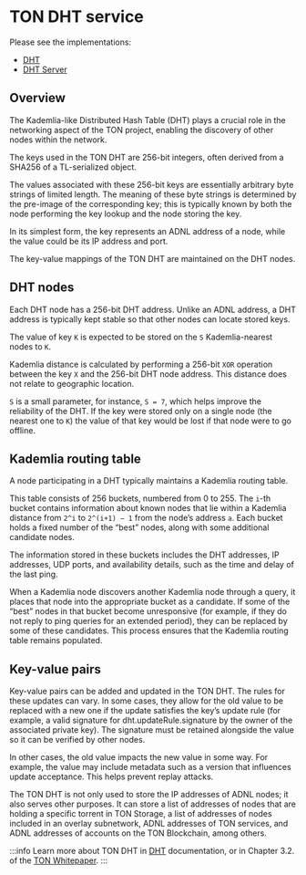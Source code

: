 
# TON DHT service

Please see the implementations:

- [DHT](https://github.com/ton-blockchain/ton/tree/master/dht)
- [DHT Server](https://github.com/ton-blockchain/ton/tree/master/dht-server)

## Overview

The Kademlia-like Distributed Hash Table (DHT) plays a crucial role in the networking aspect of the TON project, enabling the discovery of other nodes within the network.

The keys used in the TON DHT are 256-bit integers, often derived from a SHA256 of a TL-serialized object.

The values associated with these 256-bit keys are essentially arbitrary byte strings of limited length. The meaning of these byte strings is determined by the pre-image of the corresponding key; this is typically known by both the node performing the key lookup and the node storing the key.

In its simplest form, the key represents an ADNL address of a node, while the value could be its IP address and port.

The key-value mappings of the TON DHT are maintained on the DHT nodes.

## DHT nodes

Each DHT node has a 256-bit DHT address. Unlike an ADNL address, a DHT address is typically kept stable so that other nodes can locate stored keys.

The value of key `K` is expected to be stored on the `S` Kademlia-nearest nodes to `K`.

Kademlia distance is calculated by performing a 256-bit `XOR` operation between the key `X` and the 256-bit DHT node address. This distance does not relate to geographic location.

`S` is a small parameter, for instance, `S = 7`, which helps improve the reliability of the DHT. If the key were stored only on a single node (the nearest one to `K`) the value of that key would be lost if that node were to go offline.

## Kademlia routing table

A node participating in a DHT typically maintains a Kademlia routing table.

This table consists of 256 buckets, numbered from 0 to 255. The `i`-th bucket contains information about known nodes that lie within a Kademlia distance from `2^i` to `2^(i+1) − 1` from the node’s address `a`. Each bucket holds a fixed number of the “best” nodes, along with some additional candidate nodes.

The information stored in these buckets includes the DHT addresses, IP addresses, UDP ports, and availability details, such as the time and delay of the last ping.

When a Kademlia node discovers another Kademlia node through a query, it places that node into the appropriate bucket as a candidate. If some of the “best” nodes in that bucket become unresponsive (for example, if they do not reply to ping queries for an extended period), they can be replaced by some of these candidates. This process ensures that the Kademlia routing table remains populated.

## Key-value pairs

Key-value pairs can be added and updated in the TON DHT. The rules for these updates can vary. In some cases, they allow for the old value to be replaced with a new one if the update satisfies the key’s update rule (for example, a valid signature for dht.updateRule.signature by the owner of the associated private key). The signature must be retained alongside the value so it can be verified by other nodes.

In other cases, the old value impacts the new value in some way. For example, the value may include metadata such as a version that influences update acceptance. This helps prevent replay attacks.

The TON DHT is not only used to store the IP addresses of ADNL nodes; it also serves other purposes. It can store a list of addresses of nodes that are holding a specific torrent in TON Storage, a list of addresses of nodes included in an overlay subnetwork, ADNL addresses of TON services, and ADNL addresses of accounts on the TON Blockchain, among others.

:::info
Learn more about TON DHT in [DHT](/v3/documentation/network/protocols/dht/dht-deep-dive) documentation, or in Chapter 3.2. of the [TON Whitepaper](https://docs.ton.org/ton.pdf).
:::

<Feedback />
